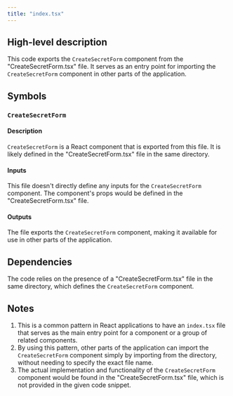 ```yaml
---
title: "index.tsx"
---
```


## High-level description
This code exports the `CreateSecretForm` component from the "CreateSecretForm.tsx" file. It serves as an entry point for importing the `CreateSecretForm` component in other parts of the application.

## Symbols

### `CreateSecretForm`
#### Description
`CreateSecretForm` is a React component that is exported from this file. It is likely defined in the "CreateSecretForm.tsx" file in the same directory.

#### Inputs
This file doesn't directly define any inputs for the `CreateSecretForm` component. The component's props would be defined in the "CreateSecretForm.tsx" file.

#### Outputs
The file exports the `CreateSecretForm` component, making it available for use in other parts of the application.

## Dependencies
The code relies on the presence of a "CreateSecretForm.tsx" file in the same directory, which defines the `CreateSecretForm` component.

## Notes
1. This is a common pattern in React applications to have an `index.tsx` file that serves as the main entry point for a component or a group of related components.
2. By using this pattern, other parts of the application can import the `CreateSecretForm` component simply by importing from the directory, without needing to specify the exact file name.
3. The actual implementation and functionality of the `CreateSecretForm` component would be found in the "CreateSecretForm.tsx" file, which is not provided in the given code snippet.
